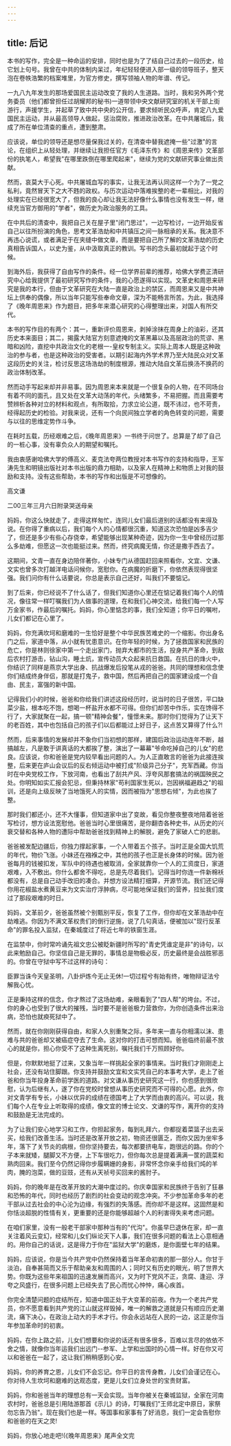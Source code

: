 ```yaml
---
---
---
```

title: 后记
---



本书的写作，完全是一种命运的安排，同时也是为了了结自己过去的一段历史，给它划上句号。我曾在中共的体制内呆过，年纪轻轻便进入部一级的领导班子，整天泡在卷帙浩繁的档案堆里，为官方修史，撰写领袖人物的年谱、传记。

一九八九年发生的那场爱国民主运动改变了我的人生道路。当时，我和另外两个党务委员（他们都曾担任过胡耀邦的秘书)一道带领中央文献研究室的机关干部上街游行，声援学生，并起草了致中共中央的公开信，要求倾听民众呼声，肯定八九爱国民主运动，并从最高领导人做起，惩治腐败，推进政治改革。在中共屠城后，我成了所在单位清查的重点，遭到整肃。

应该说，单位的领导还是想尽量保我过关的，在清查中替我遮掩一些"过激"的言论，在组织上从轻处理，并继续让我担任官方《毛泽东传》和《周恩来传》文革部份的执笔人，希望我"在哪里跌倒在哪里爬起来"，继续为党的文献研究事业做出贡献。

然而，哀莫大于心死。中共屠城血写的事实，让我无法再认同这样一个为了一党之私利，竟然冒天下之大不韪的政权。与历次运动中落难挨整的老一辈相比，对我的处理实在已经很宽大了，但我的良心却让我无法好像什么事情也没有发生一样，继续充当官方御用的"学者"，做历史为政治服务的工具。

在中共后的清查中，我把自己关在屋子里"闭门思过"，一边写检讨，一边开始反省自己以往所扮演的角色，思考文革浩劫和中共镇压之间一脉相承的关系。我决意不再违心说谎，或者满足于在夹缝中做文章，而是要把自己所了解的文革浩劫的历史真相告诉国人，以史为鉴，从中汲取真正的教训。写书的念头最初就起于这个时候。

到海外后，我获得了自由写作的条件。经一位学界前辈的推荐，哈佛大学费正清研究中心给我提供了最初研究写作的条件，我的心愿遂得以实现。文革史和周恩来研究是我的本行，但由于文革研究在大陆一直是政治上的禁区，而周恩来又是中共神坛上供奉的偶像，所以当年只能写些奉命文章，深为不能畅言所苦。为此，我选择了《晚年周恩来》作为题目，把多年来潜心研究的心得整理出来，对国人有所交代。

本书的写作目的有两个：其一，重新评价周恩来，剥掉涂抹在周身上的油彩，还其历史本来面目；其二，揭露大陆官方刻意遮掩的文革黑幕以及高层政治的荒谬、黑暗和凶险，直挖中共政治文化的老根一-皇权专制主义。实际上周本人既是这种政治的参与者，也是这种政治的受害者。以期引起海内外学术界乃至大陆民众对文革这段历史的关注，检讨反思这场浩劫的制度根源，推动大陆自文革后换汤不换药的政治体制改革。

然而动手写起来却并非易事。因为周恩来本来就是一个很复杂的人物，在不同场台有着不同的面孔，且又处在文革大动荡的年代，头绪繁多，不易把握。而且需要考赞辨析各种对立的材料和观点，有所取拾，力求立论公道，既不讳过，也不苛责，经得起历史的检验。对我来说，还有一个向民间独立学者的角色转变的问题，需要与以往的思维定势作斗争。

在耗时五载，历经艰难之后，《晚年周恩来》一书终于问世了。总算是了却了自己的一桩心事，没有辜负众人的期望和嘱托。

我由衷感谢哈佛大学的傅高义、麦克法夸两位教授对本书写作的支持和指导，王军涛先生和明镜出版社对本书出版的鼎力相助，以及家人在精神上和物质上对我的鼓励和支持。没有这些帮助，本书的写作和出版是不可想像的。

高文谦

二00三年三月六日附录哭送母亲

妈妈，你这么快就走了，走得这样匆忙，连同儿女们最后道别的话都没有来得及说。在你得了重病以后，我们每个人的心情都很沉重，知道这次恐怕是凶多吉少了，但还是多少有些心存侥幸，希望能够出现某种奇迹，因为你一生中曾经历过那么多劫难，但愿这一次也能挺过来。然而，终究病魔无情，你还是撒手西去了。

这期间，文青一直在身边陪伴著你，小妹专门从德国赶回来照看你，文宜、文谦、文实也曾多次打越洋电话问候你，宽慰你。在病魔的折磨下，你依然表现得很坚强。我们问你有什么话要说，你总是表示自己还好，叫我们不要惦记。

到了后来，你已经说不了什么话了，但我们知道你心里还在惦记着我们每个人的情况，像往常一样叮嘱我们为人做事的道理，在和我们心神交流，给我们每一个人写万金家书，作最后的嘱托。妈妈，你心里惦念的事，我们全知道；你平日的嘱咐，儿女们都记在心里了。

妈妈，你充满坎坷和磨难的一生恰好是整个中华民族苦难史的一个缩影。你出身名门之后，家道中落，从小就有忧患意识。在你年轻的时候，为了拯救国家和民族的危亡，你是林则徐家中第一个走出家门，抛弃大都市的生活，投身共产革命，到敌后农村打游击，钻山沟，睡土炕，宣传动员大众起来抗日救国。在抗日的烽火中，你结识了同样是燕京大学出身、抗战爆发后投笔从戎的爸爸。共同的理想和信念使你们结成终身伴侣，那就是打鬼子，救中国，然后再把自己的国家建设成一个自由、民主，富强的新中国。

记得我们小的时候，爸爸和你给我们讲述这段经历时，说当时的日子很苦，平口缺菜少盐，根本吃不饱，想喝一杯盐开水都不可得。但你们却苦中作乐，实在馋得不行了，大家就聚在一起，搞一顿"精神会餐"，憧憬未来。那时你们觉得为了让天下的老百姓，其中也包括自己的孩子们以后都能过上好日子，这点苦又算得了什么?!

然而，后来事情的发展却并不象你们当初想的那样，建国后政治运动连年不断，越搞越左，凡是敢于讲真话的大都挨了整，演出了一幕幕"爷命吃掉自己的儿女"的悲良。应该说，你和爸爸是党内较早看出问题的人。为人正直敢言的爸爸为此接连挨整，后来更在庐山会议后的反右倾运动中被打成"阶级异己分子"，充军西藏。你当时在中央党校工作，下放河南，也看出了刮共产风、浮夸风那套搞法的祸国殃民之处。你明知如实汇报会犯忌，但秉持林家"苟利国家生死以，岂因祸福避趋之"的祖训，还是向上级反映了当地饿死人的实情，因而被指为"思想右倾"，为此也挨了整。

那时我们都还小，还不大懂事，但知道家中出了变故，看见你整夜整夜地陪着爸爸写检讨，想方设法宽慰他。爸爸当时心里很痛苦，是你翻杏各种史书，从历史的兴衰交替和各种人物的遭际中帮助爸爸找到精神上的解脱，避免了家破人亡的悲剧。

爸爸被发配边疆后，你独力撑起家事，一个人带着五个孩子。当时正是全国大饥荒的年代，物价飞涨。小妹还在襁褓之中，其他的孩子也正是长身体的时候。因为爸爸每月的钱被扣发，军队中的待遇也被取消，全家就靠你一个人的工资度日，家道艰难，入不敷出。你什么都舍不得吃，总是先尽着我们。记得当时你连一件新棉袄都没有，总是自己动手改旧的凑合。并想方设法精打细算，开源节流。我们还记得你用花椒盐水煮黄豆来为文实治疗浮肿病，尽可能地保证我们的营养，拉扯我们度过了那段艰难的时日。

妈妈，文革前夕，爸爸虽然被个别甄别平反，恢复了工作，但你却在文革浩劫中在劫难逃。你因为不满文革权贵们的倒行逆施，说了几句真话，便被加以"现行反革命"的罪名投入监狱，在秦城度过了将近七年的铁窗生涯。

在监禁中，你时常吟诵先祖文忠公被眨新疆时所写的"青史凭谁定是非"的诗句，以此来勉励自己。你坚信自己是无罪的，事情总是物极必反，历史最终是会战胜邪恶的。你曾在守狱中写不过这样的诗句：

臣罪当诛今天皇圣明，八卦炉炼今无止无休!一切过程兮有始有终，唯物辩证法兮解我心忧。

正是秉持这样的信念，你才熬过了这场劫难，亲眼看到了"四人帮"的垮台。不过，你的身心也受到了很大的摧残，当时要不是爸爸极力营救你，为你创造条件出来治病，恐怕也就瘐死狱中了。

然而，就在你刚刚获得自由，和家人久别重聚之际，多年来一直与你相濡以沫、患难与共的爸爸却又被癌症夺去了生命。这对你的打击可想而知。爸爸临终前最不放心的就是你，担心你受不了这种生离死别，嘱托我们千万照顾好你。

但是，你默默地挺了过来，又象当年一样挑起全家的事情来。当时我们才刚刚走上社会，还没有站住脚跟。你支持并鼓励文宜和文实凭自己的本事考大学，走上了爸爸和你当年投身革命前学医的道路。对文谦从事历史研究这一行，你也感到很欣慰，认为后继有人，遂了你在党校时曾想从事历史研究而不可得的心愿。此外，你对文青学有专长，小妹以优异的成绩在德国考上了大学而由衷的高兴。可以说，我们每个人在专业上听取得的成绩，像文宜的博士论文、文谦的写作，离开你的支持和鼓励是无法完成的。

为了让我们安心地学习和工作，你担起家务，每到礼拜六，你都捉着菜篮子出去采买，给我们改善生活。当时还是改革开放之初，物资还很匮乏，而你又因为坐牢多年，落下了关节炎的病根，但你坚持要去，每次都要挤电车，跑很远的路。你的个子本来就矮，腿脚又不方便，上下车很吃力，但你每次总是提着满满一筐的蔬菜和熟肉回来。我们至今仍然记得你步履瞒姗的身影，非常怀念你亲手给我们炖的羊肉，腌的泡菜，做的豆豉，还有从天祯号买回来的酱肘子。

妈妈，你的晚年是在改革开放的大潮中度过的。你庆幸国家和民族终于告别了狂暴和恐怖的年代，同时也经历了剧烈的社会变动的观念冲突。不少参加革命多年的老干部从过去社会的中心沦为边缘，有强烈的失落感。而你却不是这样。这固然是和你恬淡超脱的性情有关，更重要的还是你能够超越个人的利害得失来考虑问题。

在咱们家里，没有一般老干部家中那种当有的"代沟"。你虽早巳退休在家，却一直关注着风云变幻，经常和儿女们纵论天下人事，我们在很多问题的看法上心意相通的。用你自己的话说，这是得力于你在"监狱大学"的磨炼，是你面壁七年的结果。

妈妈，应该说，你是当今共产党中仍然保持着当年革命初衷的那一部分人。你甘于淡泊，自奉甚简而又乐于帮助亲友和周围的人；同时又有历史的眼光，明了世界大势。你既为这些年来祖国的迅速发展而高兴，又为时下党风不正，贪腐、逢迎、浮夸之风盛行，在很多问题上已经失去了民心而忧心忡忡，痛心疾首。

你完全清楚问题的症结所在，知道中国正处于大变革的前夜。作为一个老共产党员，你不愿意看到共产党的江山就这样毁掉，唯一的解救之道就是只有顺应历史潮流，痛下决心，在政治上动大的手术才行。你会永远站在人民的一边，这正是你当年参加革命时的初衷。

妈妈，在你上路之前，儿女们想要和你说的话还有很多很多，百难以言尽的依依不舍之情，就像你当年运我们出远门--参军、上学和出国时的心情一样。好在你又可以和爸爸在一起了，这让我们稍稍感到心安。

妈妈，你的养育之恩，儿女们不会忘记。你平日的言传身教，儿女们会谨记在心。你对待人生坎坷和磨难的达观态度，更是儿女们立身处世的宝贵财富。

妈妈，你和爸爸当年的理想总有一天会实现。当年你被关在秦城监狱，全家在河南农村时，爸爸总是引用陆游那首《示儿》的诗，叮嘱我们"王师北定中原日，家祭勿忘告乃翁"。现在我们也是一样。等国事和家事有了好消息，我们一定会告慰你和爸爸的在天之灵!

妈妈，你放心地走吧!(《晚年周恩来》尾声全文完